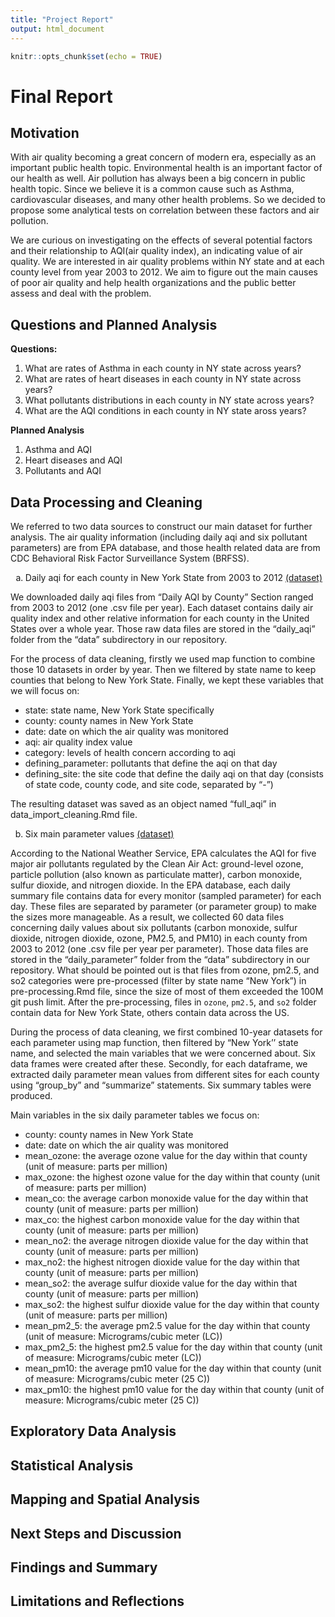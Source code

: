 ```yaml
---
title: "Project Report"
output: html_document
---
```


```r
knitr::opts_chunk$set(echo = TRUE)
```

# Final Report

## Motivation

With air quality becoming a great concern of modern era, especially as an important public health topic. Environmental health is an important factor of our health as well. Air pollution has always been a big concern in public health topic. Since we believe it is a common cause such as Asthma, cardiovascular diseases, and many other health problems. So we decided to propose some analytical tests on correlation between these factors and air pollution. 

We are curious on investigating on the effects of several potential factors and their relationship to AQI(air quality index), an indicating value of air quality. We are interested in air quality problems within NY state and at each county level from year 2003 to 2012. We aim to figure out the main causes of poor air quality and help health organizations and the public better assess and deal with the problem.


## Questions and Planned Analysis

**Questions:**

1. What are rates of Asthma in each county in NY state across years?
2. What are rates of heart diseases in each county in NY state across years?
3. What pollutants distributions in each county in NY state across years?
4. What are the AQI conditions in each county in NY state aross years?

**Planned Analysis**

1. Asthma and AQI
2. Heart diseases and AQI
3. Pollutants and AQI


## Data Processing and Cleaning

We referred to two data sources to construct our main dataset for further analysis. The air quality information (including daily aqi and six pollutant parameters) are from EPA database, and those health related data are from CDC Behavioral Risk Factor Surveillance System (BRFSS).

a. Daily aqi for each county in New York State from 2003 to 2012 [(dataset)](https://aqs.epa.gov/aqsweb/airdata/download_files.html#AQI)

We downloaded daily aqi files from “Daily AQI by County” Section ranged from 2003 to 2012 (one .csv file per year). Each dataset contains daily air quality index and other relative information for each county in the United States over a whole year. Those raw data files are stored in the “daily_aqi” folder from the “data” subdirectory in our repository. 

For the process of data cleaning, firstly we used map function to combine those 10 datasets in order by year. Then we filtered by state name to keep counties that belong to New York State. Finally, we kept these variables that we will focus on:

* state: state name, New York State specifically
* county: county names in New York State
* date: date on which the air quality was monitored
* aqi: air quality index value
* category: levels of health concern according to aqi
* defining_parameter: pollutants that define the aqi on that day
* defining_site: the site code that define the daily aqi on that day (consists of state code, county code, and site code, separated by “-”)

The resulting dataset was saved as an object named “full_aqi” in data_import_cleaning.Rmd file.

b. Six main parameter values [(dataset)](https://aqs.epa.gov/aqsweb/airdata/download_files.html#Daily)

According to the National Weather Service, EPA calculates the AQI for five major air pollutants regulated by the Clean Air Act: ground-level ozone, particle pollution (also known as particulate matter), carbon monoxide, sulfur dioxide, and nitrogen dioxide. In the EPA database, each daily summary file contains data for every monitor (sampled parameter) for each day. These files are separated by parameter (or parameter group) to make the sizes more manageable. As a result, we collected 60 data files concerning daily values about six pollutants (carbon monoxide, sulfur dioxide, nitrogen dioxide, ozone, PM2.5, and PM10) in each county from 2003 to 2012 (one .csv file per year per parameter). Those data files are stored in the “daily_parameter” folder from the “data” subdirectory in our repository. What should be pointed out is that files from ozone, pm2.5, and so2 categories were pre-processed (filter by state name “New York”) in pre-processing.Rmd file, since the size of most of them exceeded the 100M git push limit. After the pre-processing, files in `ozone`, `pm2.5`, and `so2` folder contain data for New York State, others contain data across the US.

During the process of data cleaning, we first combined 10-year datasets for each parameter using map function, then filtered by “New York'' state name, and selected the main variables that we were concerned about. Six data frames were created after these. Secondly, for each dataframe, we extracted daily parameter mean values from different sites for each county using “group_by” and “summarize” statements. Six summary tables were produced. 

Main variables in the six daily parameter tables we focus on:

* county: county names in New York State
* date: date on which the air quality was monitored
* mean_ozone: the average ozone value for the day within that county (unit of measure: parts per million)
* max_ozone: the highest ozone value for the day within that county (unit of measure: parts per million)
* mean_co: the average carbon monoxide value for the day within that county (unit of measure: parts per million)
* max_co: the highest carbon monoxide value for the day within that county (unit of measure: parts per million)
* mean_no2: the average nitrogen dioxide value for the day within that county (unit of measure: parts per million)
* max_no2: the highest nitrogen dioxide value for the day within that county (unit of measure: parts per million)
* mean_so2: the average sulfur dioxide value for the day within that county (unit of measure: parts per million)
* max_so2: the highest sulfur dioxide value for the day within that county (unit of measure: parts per million)
* mean_pm2_5: the average pm2.5 value for the day within that county (unit of measure: Micrograms/cubic meter (LC))
* max_pm2_5: the highest pm2.5 value for the day within that county (unit of measure: Micrograms/cubic meter (LC))
* mean_pm10: the average pm10 value for the day within that county (unit of measure: Micrograms/cubic meter (25 C))
* max_pm10: the highest pm10 value for the day within that county (unit of measure: Micrograms/cubic meter (25 C))



## Exploratory Data Analysis


## Statistical Analysis


## Mapping and Spatial Analysis


## Next Steps and Discussion


## Findings and Summary


## Limitations and Reflections